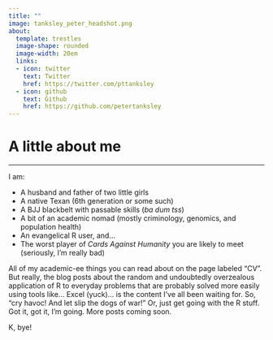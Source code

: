 ```yaml
---
title: ""
image: tanksley_peter_headshot.png
about: 
  template: trestles
  image-shape: rounded
  image-width: 20em
  links:
  - icon: twitter
    text: Twitter
    href: https://twitter.com/pttanksley
  - icon: github
    text: Github
    href: https://github.com/petertanksley
---
```


# **A little about me**

------------------------------------------------------------------------

I am:

-   A husband and father of two little girls
-   A native Texan (6th generation or some such)
-   A BJJ blackbelt with passable skills (*ba dum tss*)
-   A bit of an academic nomad (mostly criminology, genomics, and population health)
-   An evangelical R user, and...
-   The worst player of *Cards Against Humanity* you are likely to meet (seriously, I'm really bad)

All of my academic-ee things you can read about on the page labeled "CV". But really, the blog posts about the random and undoubtedly overzealous application of R to everyday problems that are probably solved more easily using tools like... Excel (yuck)... is the content I've all been waiting for. So, "cry havoc! And let slip the dogs of war!" Or, just get going with the R stuff. Got it, got it, I'm going. More posts coming soon.

K, bye!
